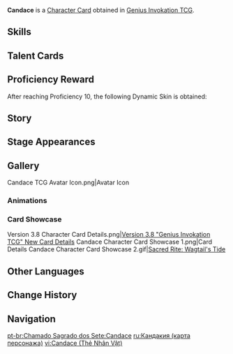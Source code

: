 {{About|the [[Character Card]]|the [[Playable Character]]|Candace}}
{{Genius Invokation TCG Infobox
|title       = Candace
|id          = 001207
|features    = Candace;Staff of the Scarlet Sands
|image       = Candace Character Card.png
|type        = Character Card
|health      = 10
|element     = Hydro
|faction     = Sumeru
|weapon      = Polearm
|source1     = Achieve victory in [[Genius Invokation TCG/Stage/Candace/Friendly Fracas|Friendly Fracas (Candace)]]
}}
'''Candace''' is a [[Character Card]] obtained in [[Genius Invokation TCG]].

==Skills==
{{Genius Invokation TCG Skills Table}}

==Talent Cards==
{{Genius Invokation TCG Talent Cards Table}}

==Proficiency Reward==
After reaching Proficiency 10, the following Dynamic Skin is obtained:<br>{{TCG Card|The Overflow|1|golden=1|caption=1}}

==Story==
{{Description|The crimson sand flows, an oath to defend.|title=Golden Vow: Candace}}

==Stage Appearances==
{{Genius Invokation TCG Stage Appearances}}

==Gallery==

<gallery>
Candace TCG Avatar Icon.png|Avatar Icon
</gallery>

===Animations===
{{Preview
|size     = 200px
|file1    = Candace Dynamic Skin
|caption  = Dynamic Skin Idle Animation
}}

===Card Showcase===
<gallery>
Version 3.8 Character Card Details.png|[https://www.hoyolab.com/article/19698233 Version 3.8 "Genius Invokation TCG" New Card Details]
Candace Character Card Showcase 1.png|Card Details
Candace Character Card Showcase 2.gif|[[Sacred Rite: Wagtail's Tide (Character Card Skill)|Sacred Rite: Wagtail's Tide]]
</gallery>

==Other Languages==
{{Other Languages|Transclude=Candace}}

==Change History==
{{Change History|3.8}}

==Navigation==
{{Genius Invokation TCG Navbox|Character Card Obtainable}}

[[pt-br:Chamado Sagrado dos Sete:Candace]]
[[ru:Кандакия (карта персонажа)]]
[[vi:Candace (Thẻ Nhân Vật)]]